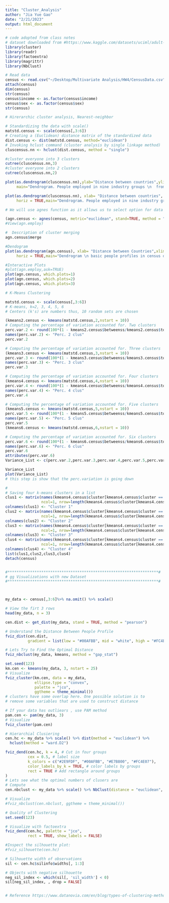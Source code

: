 ```yaml
---
title: "Cluster_Analysis"
author: "Jia Yue Gao"
date: "2/21/2023"
output: html_document
---
```


```r
# code adopted from class notes
# dataset downloaded from #https://www.kaggle.com/datasets/uciml/adult-census-income?resource=download 
library(cluster)
library(readr)
library(factoextra)
library(magrittr)
library(NbClust)

# Read data
census <- read.csv("~/Desktop/Multivariate Analysis/HW4/CensusData.csv",header=TRUE,row.names=1)
attach(census)
dim(census)
str(census)
census$income <- as.factor(census$income)
census$sex <- as.factor(census$sex)
str(census)

# Hirerarchic cluster analysis, Nearest-neighbor

# Standardizing the data with scale()
matstd.census <- scale(census[,3:6])
# Creating a (Euclidean) distance matrix of the standardized data
dist.census <- dist(matstd.census, method="euclidean")
# Invoking hclust command (cluster analysis by single linkage method)
cluscensus.nn <- hclust(dist.census, method = "single")

#cluster everyone into 3 clusters
cutree(cluscensus.nn,3)
#cluster everyone into 2 clusters
cutree(cluscensus.nn,2)

plot(as.dendrogram(cluscensus.nn),ylab="Distance between countries",ylim=c(0,6),
     main="Dendrogram. People employed in nine industry groups \n  from European countries")

plot(as.dendrogram(cluscensus.nn), xlab= "Distance between countries", xlim=c(6,0),
     horiz = TRUE,main="Dendrogram. People employed in nine industry groups from European countries")

# We will use agnes function as it allows us to select option for data standardization, the distance measure and clustering algorithm in one single function

(agn.census <- agnes(census, metric="euclidean", stand=TRUE, method = "single"))
#View(agn.employ)

#  Description of cluster merging
agn.census$merge

#Dendogram
plot(as.dendrogram(agn.census), xlab= "Distance between Countries",xlim=c(8,0),
     horiz = TRUE,main="Dendrogram \n basic people profiles in census data")

#Interactive Plots
#plot(agn.employ,ask=TRUE)
plot(agn.census, which.plots=1)
plot(agn.census, which.plots=2)
plot(agn.census, which.plots=3)

# K-Means Clustering

matstd.census <- scale(census[,3:6])
# K-means, k=2, 3, 4, 5, 6
# Centers (k's) are numbers thus, 10 random sets are chosen

(kmeans2.census <- kmeans(matstd.census,2,nstart = 10))
# Computing the percentage of variation accounted for. Two clusters
perc.var.2 <- round(100*(1 - kmeans2.census$betweenss/kmeans2.census$totss),1)
names(perc.var.2) <- "Perc. 2 clus"
perc.var.2

# Computing the percentage of variation accounted for. Three clusters
(kmeans3.census <- kmeans(matstd.census,3,nstart = 10))
perc.var.3 <- round(100*(1 - kmeans3.census$betweenss/kmeans3.census$totss),1)
names(perc.var.3) <- "Perc. 3 clus"
perc.var.3

# Computing the percentage of variation accounted for. Four clusters
(kmeans4.census <- kmeans(matstd.census,4,nstart = 10))
perc.var.4 <- round(100*(1 - kmeans4.census$betweenss/kmeans4.census$totss),1)
names(perc.var.4) <- "Perc. 4 clus"
perc.var.4

# Computing the percentage of variation accounted for. Five clusters
(kmeans5.census <- kmeans(matstd.census,5,nstart = 10))
perc.var.5 <- round(100*(1 - kmeans5.census$betweenss/kmeans5.census$totss),1)
names(perc.var.5) <- "Perc. 5 clus"
perc.var.5
(kmeans6.census <- kmeans(matstd.census,6,nstart = 10))

# Computing the percentage of variation accounted for. Six clusters
perc.var.6 <- round(100*(1 - kmeans6.census$betweenss/kmeans6.census$totss),1)
names(perc.var.6) <- "Perc. 6 clus"
perc.var.6
attributes(perc.var.6)
Variance_List <- c(perc.var.2,perc.var.3,perc.var.4,perc.var.5,perc.var.6)

Variance_List
plot(Variance_List)
# this step is show that the perc.variation is going down

#
# Saving four k-means clusters in a list
clus1 <- matrix(names(kmeans4.census$cluster[kmeans4.census$cluster == 1]), 
                ncol=1, nrow=length(kmeans4.census$cluster[kmeans4.census$cluster == 1]))
colnames(clus1) <- "Cluster 1"
clus2 <- matrix(names(kmeans4.census$cluster[kmeans4.census$cluster == 2]), 
                ncol=1, nrow=length(kmeans4.census$cluster[kmeans4.census$cluster == 2]))
colnames(clus2) <- "Cluster 2"
clus3 <- matrix(names(kmeans4.census$cluster[kmeans4.census$cluster == 3]), 
                ncol=1, nrow=length(kmeans4.census$cluster[kmeans4.census$cluster == 3]))
colnames(clus3) <- "Cluster 3"
clus4 <- matrix(names(kmeans4.census$cluster[kmeans4.census$cluster == 4]), 
                ncol=1, nrow=length(kmeans4.census$cluster[kmeans4.census$cluster == 4]))
colnames(clus4) <- "Cluster 4"
list(clus1,clus2,clus3,clus4)
detach(census)


#*******************************************************************#
# gg Visualizations with new Dataset
#*******************************************************************#



my_data <- census[,3:6]%>% na.omit() %>% scale()        

# View the firt 3 rows
head(my_data, n = 3)

cen.dist <- get_dist(my_data, stand = TRUE, method = "pearson")

# Understand the Distance Between People Profile
fviz_dist(cen.dist, 
          gradient = list(low = "#00AFBB", mid = "white", high = "#FC4E07"))

# Lets Try to Find the Optimal Distance
fviz_nbclust(my_data, kmeans, method = "gap_stat")

set.seed(123)
km.cen <- kmeans(my_data, 3, nstart = 25)
# Visualize
fviz_cluster(km.cen, data = my_data,
             ellipse.type = "convex",
             palette = "jco",
             ggtheme = theme_minimal())
# clusters have some overlap here. One possible solution is to
# remove some variables that are used to construct distance

# If your data has outliears , use PAM method
pam.cen <- pam(my_data, 3)
# Visualize
fviz_cluster(pam.cen)

# Hierarchial Clusiering
cen.hc <- my_data %>% scale() %>% dist(method = "euclidean") %>%
  hclust(method = "ward.D2")

fviz_dend(cen.hc, k = 4, # Cut in four groups
          cex = 0.5, # label size
          k_colors = c("#2E9FDF", "#00AFBB", "#E7B800", "#FC4E07"),
          color_labels_by_k = TRUE, # color labels by groups
          rect = TRUE # Add rectangle around groups
)
# Lets see what the optimal numbers of clusers are
# Compute
cen.nbclust <- my_data %>% scale() %>% NbClust(distance = "euclidean", min.nc = 2, max.nc = 10, method = "complete", index ="all") 

# Visualize
#fviz_nbclust(cen.nbclust, ggtheme = theme_minimal())

# Quality of Clustering
set.seed(123)

# Visualize with factoextra
fviz_dend(cen.hc, palette = "jco",
          rect = TRUE, show_labels = FALSE)

#Inspect the silhouette plot:
#fviz_silhouette(cen.hc)

# Silhouette width of observations
sil <- cen.hc$silinfo$widths[, 1:3]

# Objects with negative silhouette
neg_sil_index <- which(sil[, 'sil_width'] < 0)
sil[neg_sil_index, , drop = FALSE]


# Reference https://www.datanovia.com/en/blog/types-of-clustering-methods-overview-and-quick-start-r-code/

```